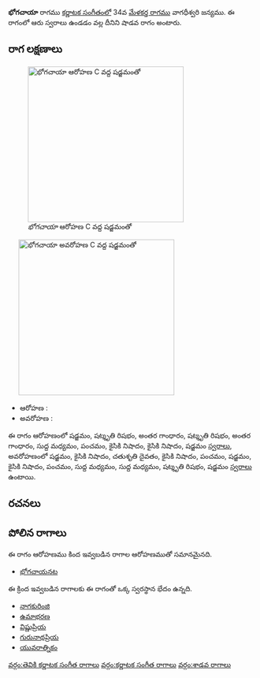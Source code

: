 {{Infobox ragam
	| name          	= భోగచాయా
	| synonym	    	= 
	| mela          	= 
	| chakra        	= 
	| janaka        	= 
	| type          	= శాడవ
	| arohanam      	= {{svaraC|S|R3|G3|R3|G3|M1|P|N2|N2|S'}} 
	| avarohanam    	= {{svaraC|S'|N2|D2|N2|P|S|N2|P|M1|M1|R3|S}}
	| jeeva         	=
	| chhaya        	=
	| nyasa         	=
	| vishesha      	= 
	| equivalent  		= 
}}
{{కర్ణాటక సంగీత రాగాలు}}
'''భోగచాయా''' రాగము [[కర్ణాటక సంగీతం]]లో 34వ [[మేళకర్త రాగము]] వాగధీశ్వరి జన్యము.  ఈ రాగంలో ఆరు స్వరాలు ఉండడం వల్ల దీనిని షాడవ రాగం అంటారు.


==రాగ లక్షణాలు==
[[Image:bhogachaayaa_ar_kb2wiki.png|thumb|right|316px|''భోగచాయా'' ఆరోహణ C వద్ద షడ్జమంతో]]
	[[Image:bhogachaayaa_av_kb2wiki.png|thumb|right|316px|''భోగచాయా'' అవరోహణ C వద్ద షడ్జమంతో]]

* ఆరోహణ : {{svaraC|S|R3|G3|R3|G3|M1|P|N2|N2|S'}} 
* అవరోహణ : {{svaraC|S'|N2|D2|N2|P|S|N2|P|M1|M1|R3|S}}

ఈ రాగం ఆరోహణంలో షడ్జమం, షట్శృతి రిషభం, అంతర గాంధారం, షట్శృతి రిషభం, అంతర గాంధారం, సుద్ద మధ్యమం, పంచమం, కైసికి నిషాదం, కైసికి నిషాదం, షడ్జమం [[స్వరాలు]], అవరోహణంలో షడ్జమం, కైసికి నిషాదం, చతుశృతి దైవతం, కైసికి నిషాదం, పంచమం, షడ్జమం, కైసికి నిషాదం, పంచమం, సుద్ద మధ్యమం, సుద్ద మధ్యమం, షట్శృతి రిషభం, షడ్జమం [[స్వరాలు]] ఉంటాయి.

==రచనలు==



==పోలిన రాగాలు==
ఈ రాగం ఆరోహణము కింద ఇవ్వబడిన రాగాల ఆరోహణముతో సమానమైనది.
* [[భోగచాయనట]]

ఈ క్రింద ఇవ్వబడిన రాగాలకు ఈ రాగంతో ఒక్క స్వరస్థాన భేదం ఉన్నది.
* [[నాగకురింజి]]
* [[ఉమాభరణ]]
* [[విష్ణుప్రియ]]
* [[గురునాథప్రియ]]
* [[యువరాత్నికం]]



[[వర్గం:తెవికి కర్ణాటక సంగీత రాగాలు]]
[[వర్గం:కర్ణాటక సంగీత రాగాలు]]
[[వర్గం:శాడవ రాగాలు]]